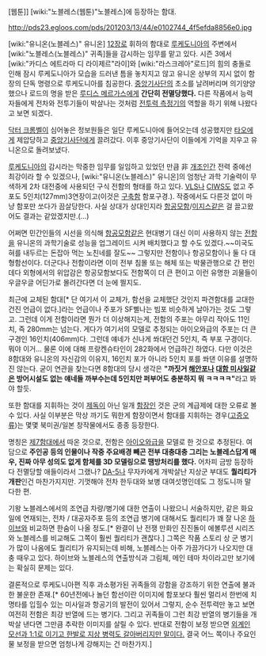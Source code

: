 [웹툰]] [wiki:"노블레스(웹툰)"노블레스]에 등장하는 함대.

http://pds23.egloos.com/pds/201203/13/44/e0102744_4f5efda8856e0.jpg

[wiki:"유니온(노블레스)" 유니온] [[12장로]] 휘하의 함대로 [[루케도니아]]의 주변에서 [wiki:"노블레스(노블레스)" 귀족]들을 감시하는 임무를 맡고 있다. 시즌 3에서 [wiki:"카디스 에트라마 디 라이제르"라이]와 [wiki:"라스크레아"로드]의 힘의 충돌로 인해 잠시 루케도니아가 모습을 드러낸 틈을 놓치지고 않고 유니온 상부의 지시 없이 함장의 단독 명령으로 루케도니아를 침공한다. [[중앙기사단]]의 초소를 날려버리며 의기양양 했으나 로드의 명을 받은 [[루디스 메르가스]]에게 '''간단히 전멸당했다.''' 다른 작품에서 능력자들에게 전차와 전투기들이 박살나는 것처럼 [[전투력 측정기]]의 역할을 하기 위해 나왔다고 보면 되겠다. 

[[닥터 크롬벨]]이 심어놓은 정보원들은 일단 루케도니아에 들어오는데 성공했지만 [[타오]]에게 제압당하고 [[중앙기사단]]에게 끌려갔다. 이후 중앙기사단이 이들에게 기억을 지우고 유니온으로 돌려보냈다.
 
[[루케도니아]]의 감시라는 막중한 임무를 일임하고 있었던 만큼 非 [[개조인간]] 전력 중에선 최강이라 할 수 있겠으나, [wiki:"유니온(노블레스)" 유니온]의 엄청난 과학 기술력이 무색하게 2차 대전중에 사용되던 구식 전함의 형태를 하고 있다. [[VLS]]나 [[CIWS]]도 없고 주포도 5인치(127mm)3연장이고(이것은 [[구축함]] 함포구경.). 작중에서도 다른것 없이 마냥 함포만 쏘다가 끔살당한다. 사실 상대가 상대인지라 [[항공모함]]/[[이지스]]같은 걸 끌고왔어도 결과는 같았겠지만.(…) 

어쩌면 민간인들의 시선을 의식해 [[항공모함]]같은 현대병기 대신 이미 사용하지 않는 [[전함]]을 유니온의 과학기술로 성능을 업그레이드 시켜 배치했다고 할 수도 있겠다.~~미국도 혀를 내두르는 돈잡아 먹는 노친네를 잘도~~ 그렇지만 전함이나 항공모함이나 둘 다 대형함선이다. 더군다나 전함이라면 이미 전부 침몰 또는 해체 또는 박물관행으로 간 편인데다 외형에서의 위압감은 항공모함보다도 전함쪽이 더 큰 편이고 이런 유명한 괴물들이 우글우글 어딘가로 몰려간다면 더 눈에 띌지도. 

최근에 교체된 함대[* 단 여기서 이 교체가, 함선을 교체했단 것인지 파견함대를 교대한건진 언급이 없다.]라는 언급이나 주포가 SF삘나는 빔포 비슷하게 날아가는 것도 그렇고. 그런데 이게 전함이라면 뭔가 더 이상해지는게, 전함의 주포는 아무리 작아도 11인치, 즉 280mm는 넘는다. 게다가 여기서의 모델로 추정되는 아이오와급의 주포는 더 큰 구경인 16인치(406mm)다. 그런데 얘네가 신나게 쏴대던건 5인치, 즉 부포 구경이다. 뭐야 이거... 물론 이에 대해 프랑켄슈타인이 282화에서 언급하긴 하였다. 다만 이것은 8함대와 유니온의 자신감의 이유지, 16인치 포가 아니라 5인치 포를 쏴댄 이유를 설명하진 않는다. 굳이 연관을 찾는다면 8함대의 당시 생각은 '''"까짓거 [[해안포]]나 [[대함 미사일]]같은 방어시설도 없는 얘네들 까부수는데 5인치만 퍼부어도 충분하지 뭐 ㅋㅋㅋㅋ"'''라고 봐야 할듯.

또한 함대를 지휘하는 것이 [[제독]]이 아닌 일개 [[함장]]인 것은 군의 계급제에 대한 오류로 볼 수 있다. 사실 이부분은 막상 까기도 뭐한게 함장이면서 함대를 지휘하는 경우([[고증오류]])는 몇몇 북미권/일본 창작물에서도 종종 등장한다.

명칭은 [[제7함대]]에서 따온 것으로, 전함은 [[아이오와급]]을 모델로 한 것으로 추정된다. 여담으로 '''주인공 등의 인물이나 작중 주요배경 빼곤 전부 대충대충 그리는 노블레스답게 매우, 진짜 아무 성의도 없게 함체를 3D 모델링으로 땜방처리를 했다.''' 어차피 금방 등장하다 전멸당할 애들이라서 그랬나? [[DA-5]]나 무자카에게 개박살난 지상군 부대도 '''퀄리티가 개판'''인건 마찬가지지만. 기껏해야 전차 한두대와 보병 대여섯명인데도 그 정도니까 말 다한 편.

기왕 노블레스에서의 조연급 차량/병기에 대한 연출이 나왔으니 서술하지만, 같은 화요일에 연재되는, 전차 / 대공자주포 등의 조연급 병기에 대해서도 퀄리티가 꽤 잘 나온 [[하이브(웹툰)|하이브]]와 비교하면 한숨이 나올 정도.[* 완결이 난 전쟁 만화인 진진돌이 에볼루션 시리즈와 노블레스를 비교해도 그쪽이 훨씬 퀄리티가 괜찮다.] 그쪽은 작품 스토리 상 군 병기가 많이 나옴에도 퀄리티가 유지되는데 비해, 노블레스는 아주 가끔가다가 나오지만 대충 때우고 있다. 하이브와 노블레스의 연출방식과 그림체, 메인 테마 차이라고만 보기에는 확실히 문제는 있다.

결론적으로 루케도니아편 직후 과소평가된 귀족들의 강함을 강조하기 위한 연출에 불과한 불운한 존재.[* 60년전에나 놀던 함선이란 이미지에 함포보다 훨씬 멀리서 한번에 치명타를 입힐수 있는 미사일과 항공기의 발전이 있어서 그렇지, 순수 전투력만 놓고 보면 여전히 전함은 최강 반열에 드는 병기다. 그리고 귀족들이 그런 최강 반열의 병기들을 개박살 낸다면 그만큼 추락한 이미지를 살릴 수 있다. 반대로 전함이 보정 받으면 [[배틀쉽|외계인 모선과 1:1로 이기고 한발로 지상 병력도 갈아버리지만 말이다.]] 결국 어느 쪽이나 주요인물 보정을 받으면 엄청나게 강해지는 건 마찬가지.]
